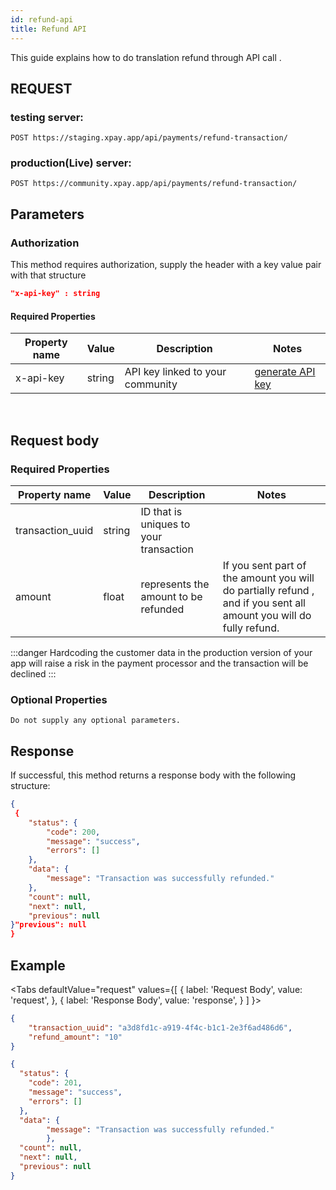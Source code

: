 ```yaml
---
id: refund-api
title: Refund API
---
```



This guide explains how to do translation refund through API call .

## REQUEST

### testing server:

```
POST https://staging.xpay.app/api/payments/refund-transaction/
```

### production(Live) server:

```
POST https://community.xpay.app/api/payments/refund-transaction/
```

## Parameters

### Authorization

This method requires authorization, supply the header with a key value pair with that structure

```json
"x-api-key" : string
```

#### Required Properties

| Property name | Value  | Description                      | Notes                       |
| ------------- | ------ | -------------------------------- | --------------------------- |
| x-api-key     | string | API key linked to your community | [generate API key](api-key) |

​

## Request body

### Required Properties

| Property name    | Value  | Description                                       | Notes                                                                                                                                                                               |
| ---------------- | ------ | ------------------------------------------------- | ----------------------------------------------------------------------------------------------------------------------------------------------------------------------------------- |
| transaction_uuid  | string | ID that is uniques to your transaction|                                                                                             |
| amount            | float  | represents the amount to be refunded| If you sent part of the amount you will do partially refund , and if you sent all amount you will do fully refund.|

:::danger
Hardcoding the customer data in the production version of your app will raise a risk in the payment processor and the transaction will be declined
:::

### Optional Properties

    Do not supply any optional parameters.

## Response

If successful, this method returns a response body with the following structure:

```json
{
 {
    "status": {
        "code": 200,
        "message": "success",
        "errors": []
    },
    "data": {
        "message": "Transaction was successfully refunded."
    },
    "count": null,
    "next": null,
    "previous": null
}"previous": null
}
```

## Example

<Tabs
defaultValue="request"
values={[
{ label: 'Request Body', value: 'request', },
{ label: 'Response Body', value: 'response', } ]
}>
<TabItem value="request">

```json
{
    "transaction_uuid": "a3d8fd1c-a919-4f4c-b1c1-2e3f6ad486d6",
    "refund_amount": "10"
}
```

</TabItem>
<TabItem value="response">

```json
{
  "status": {
    "code": 201,
    "message": "success",
    "errors": []
  },
  "data": {
        "message": "Transaction was successfully refunded."
        },
  "count": null,
  "next": null,
  "previous": null
}
```

</TabItem>
</Tabs>
